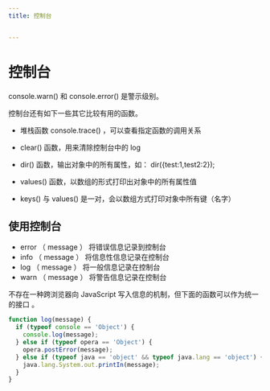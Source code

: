 ```yaml
---
title: 控制台


---
```


# 控制台

console.warn() 和 console.error() 是警示级别。

控制台还有如下一些其它比较有用的函数。

- 堆栈函数 console.trace() ，可以查看指定函数的调用关系
- clear() 函数，用来清除控制台中的 log

- dir() 函数，输出对象中的所有属性，如： dir({test:1,test2:2});
- values() 函数，以数组的形式打印出对象中的所有属性值
- keys() 与 values() 是一对，会以数组方式打印对象中所有键（名字）

## 使用控制台

- error （ message ） 将错误信息记录到控制台
- info （ message ） 将信息性信息记录在控制台
- log （ message ） 将一般信息记录在控制台
- warn （ message ） 将警告信息记录在控制台

不存在一种跨浏览器向 JavaScript 写入信息的机制，但下面的函数可以作为统一的接口 。

```js
function log(message) {
  if (typeof console == 'Object') {
    console.log(message);
  } else if (typeof opera == 'Object') {
    opera.postError(message);
  } else if (typeof java == 'object' && typeof java.lang == 'object') {
    java.lang.System.out.printIn(message);
  }
}
```

            